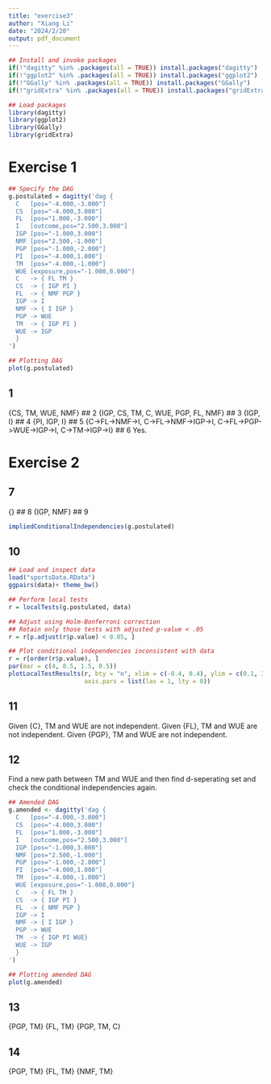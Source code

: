 ```yaml
---
title: "exercise3"
author: "Xiang Li"
date: "2024/2/20"
output: pdf_document
---
```

```r
## Install and invoke packages
if(!"dagitty" %in% .packages(all = TRUE)) install.packages("dagitty")
if(!"ggplot2" %in% .packages(all = TRUE)) install.packages("ggplot2")
if(!"GGally" %in% .packages(all = TRUE)) install.packages("GGally")
if(!"gridExtra" %in% .packages(all = TRUE)) install.packages("gridExtra")

## Load packages
library(dagitty)
library(ggplot2)
library(GGally)
library(gridExtra)
```
# Exercise 1
```r
## Specify the DAG
g.postulated = dagitty('dag {
  C   [pos="-4.000,-3.000"]
  CS  [pos="-4.000,3.000"]
  FL  [pos="1.000,-3.000"]
  I   [outcome,pos="2.500,3.000"]
  IGP [pos="-1.000,3.000"]
  NMF [pos="2.500,-1.000"]
  PGP [pos="-1.000,-2.000"]
  PI  [pos="-4.000,1.000"]
  TM  [pos="-4.000,-1.000"]
  WUE [exposure,pos="-1.000,0.000"]
  C   -> { FL TM }
  CS  -> { IGP PI }
  FL  -> { NMF PGP }
  IGP -> I
  NMF -> { I IGP }
  PGP -> WUE
  TM  -> { IGP PI }
  WUE -> IGP
  }
')

## Plotting DAG
plot(g.postulated)
```
## 1
{CS, TM, WUE, NMF}
## 2
{IGP, CS, TM, C, WUE, PGP, FL, NMF}
## 3
{IGP, I}
## 4
{PI, IGP, I}
## 5
{C->FL->NMF->I, C->FL->NMF->IGP->I, C->FL->PGP->WUE->IGP->I, C->TM->IGP->I}
## 6
Yes.

# Exercise 2
## 7
{}
## 8
{IGP, NMF}
## 9
```r
impliedConditionalIndependencies(g.postulated)
```
## 10
```r
## Load and inspect data
load("sportsData.RData")
ggpairs(data)+ theme_bw()
```
```r
## Perform local tests
r = localTests(g.postulated, data)

## Adjust using Holm-Bonferroni correction
## Retain only those tests with adjusted p-value < .05
r = r[p.adjust(r$p.value) < 0.05, ]

## Plot conditional independencies inconsistent with data
r = r[order(r$p.value), ]
par(mar = c(4, 8.5, 1.5, 0.5))
plotLocalTestResults(r, bty = "n", xlim = c(-0.4, 0.4), ylim = c(0.1, 3.1),
                     axis.pars = list(las = 1, lty = 0))
```
## 11
Given {C}, TM and WUE are not independent.
Given {FL}, TM and WUE are not independent.
Given {PGP}, TM and WUE are not independent.

## 12
Find a new path between TM and WUE and then find d-seperating set and check the conditional independencies again.

```r
## Amended DAG
g.amended <- dagitty('dag {
  C   [pos="-4.000,-3.000"]
  CS  [pos="-4.000,3.000"]
  FL  [pos="1.000,-3.000"]
  I   [outcome,pos="2.500,3.000"]
  IGP [pos="-1.000,3.000"]
  NMF [pos="2.500,-1.000"]
  PGP [pos="-1.000,-2.000"]
  PI  [pos="-4.000,1.000"]
  TM  [pos="-4.000,-1.000"]
  WUE [exposure,pos="-1.000,0.000"]
  C   -> { FL TM }
  CS  -> { IGP PI }
  FL  -> { NMF PGP }
  IGP -> I
  NMF -> { I IGP }
  PGP -> WUE
  TM  -> { IGP PI WUE}
  WUE -> IGP
  }
')

## Plotting amended DAG
plot(g.amended)
```

## 13
{PGP, TM}
{FL, TM}
{PGP, TM, C}

## 14
{PGP, TM}
{FL, TM}
{NMF, TM}
